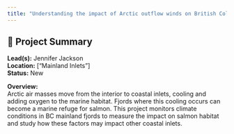 ```yaml
---
title: "Understanding the impact of Arctic outflow winds on British Columbia fjords."
---
```


## 🧬 Project Summary

**Lead(s):** Jennifer Jackson  
**Location:** ["Mainland Inlets"]  
**Status:** New  

**Overview:**  
Arctic air masses move from the interior to coastal inlets, cooling and adding oxygen to the marine habitat. Fjords where this cooling occurs can become a marine refuge for salmon. This project monitors climate conditions in BC mainland fjords to measure the impact on salmon habitat and study how these factors may impact other coastal inlets.